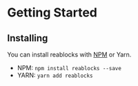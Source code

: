 
<Meta title="Docs/Getting Started" />

# Getting Started

## Installing

You can install reablocks with [NPM](https://www.npmjs.com/package/reablocks) or Yarn.

- NPM: `npm install reablocks --save`
- YARN: `yarn add reablocks`
